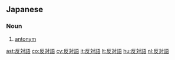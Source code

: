 ==Japanese==
{{ja-kanjitab|はん|たい|ご|yomi=o}}

===Noun===
{{ja-noun|はんたいご}}

# [[antonym]]

[[ast:反対語]]
[[co:反対語]]
[[cy:反対語]]
[[it:反対語]]
[[lt:反対語]]
[[hu:反対語]]
[[nl:反対語]]
